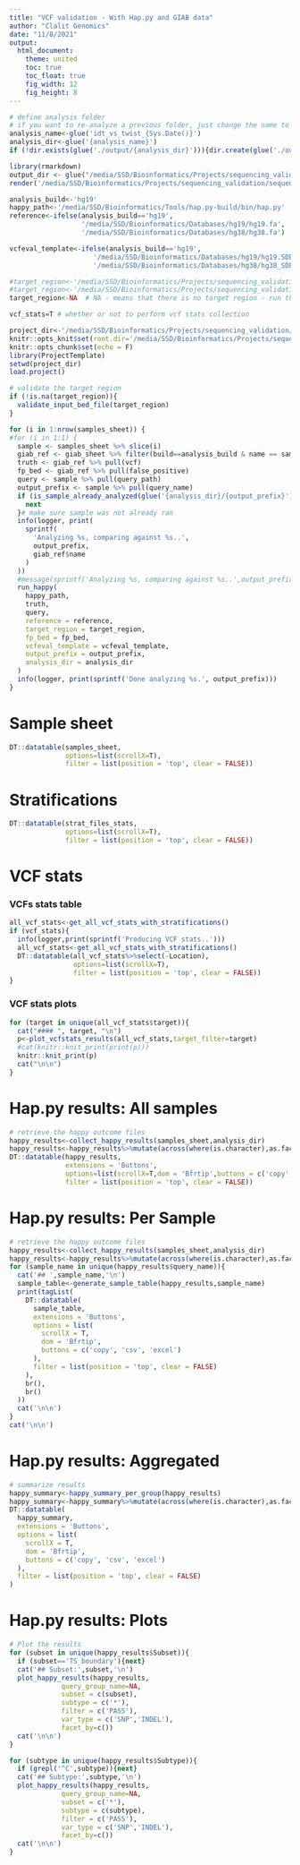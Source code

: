 ```yaml
---
title: "VCF validation - With Hap.py and GIAB data"
author: "Clalit Genomics"
date: "11/8/2021"
output: 
  html_document:
    theme: united
    toc: true
    toc_float: true
    fig_width: 12
    fig_height: 8
---
```


```r
# define analysis folder 
# if you want to re-analyze a previous folder, just change the name to the appropriate folder
analysis_name<-glue('idt_vs_twist_{Sys.Date()}')
analysis_dir<-glue('{analysis_name}')
if (!dir.exists(glue('./output/{analysis_dir}'))){dir.create(glue('./output/{analysis_dir}'))}
```


```r
library(rmarkdown)
output_dir <- glue("/media/SSD/Bioinformatics/Projects/sequencing_validation/sequencing_validation_project/output/{analysis_dir}/report")
render('/media/SSD/Bioinformatics/Projects/sequencing_validation/sequencing_validation_project/src/sequencing_validation_analysis.Rmd', output_dir = output_dir,output_file = sprintf('vcf_validation_report.%s.html',Sys.Date()))
```

```r



analysis_build<-'hg19'
happy_path<-'/media/SSD/Bioinformatics/Tools/hap.py-build/bin/hap.py'
reference<-ifelse(analysis_build=='hg19',
                  '/media/SSD/Bioinformatics/Databases/hg19/hg19.fa',
                  '/media/SSD/Bioinformatics/Databases/hg38/hg38.fa')

vcfeval_template<-ifelse(analysis_build=='hg19',
                     '/media/SSD/Bioinformatics/Databases/hg19/hg19.SDF',
                     '/media/SSD/Bioinformatics/Databases/hg38/hg38_SDF')

#target_region<-'/media/SSD/Bioinformatics/Projects/sequencing_validation/sequencing_validation_project/data/stratifications/idt_v2_twist_exome2_plus_agilent_v8_intersect.bed'
#target_region<-'/media/SSD/Bioinformatics/Projects/sequencing_validation/sequencing_validation_project/data/stratifications/refseq_hg19_curated_cds_20220414.bed.gz'
target_region<-NA  # NA - means that there is no target region - run the analysis on the whole genome

vcf_stats=T # whether or not to perform vcf stats collection
```

```r
project_dir<-'/media/SSD/Bioinformatics/Projects/sequencing_validation/sequencing_validation_project/'
knitr::opts_knit$set(root.dir='/media/SSD/Bioinformatics/Projects/sequencing_validation/sequencing_validation_project/')
knitr::opts_chunk$set(echo = F)
library(ProjectTemplate)
setwd(project_dir)
load.project()
```

```r
# validate the target region
if (!is.na(target_region)){
  validate_input_bed_file(target_region)
}

for (i in 1:nrow(samples_sheet)) {
#for (i in 1:1) {
  sample <- samples_sheet %>% slice(i)
  giab_ref <- giab_sheet %>% filter(build==analysis_build & name == sample$truth)
  truth <- giab_ref %>% pull(vcf)
  fp_bed <- giab_ref %>% pull(false_positive)
  query <- sample %>% pull(query_path)
  output_prefix <- sample %>% pull(query_name)
  if (is_sample_already_analyzed(glue('{analysis_dir}/{output_prefix}'))) {
    next
  }# make sure sample was not already ran
  info(logger, print(
    sprintf(
      'Analyzing %s, comparing against %s..',
      output_prefix,
      giab_ref$name
    )
  ))
  #message(sprintf('Analyzing %s, comparing against %s..',output_prefix,giab_ref$name))
  run_happy(
    happy_path,
    truth,
    query,
    reference = reference,
    target_region = target_region,
    fp_bed = fp_bed,
    vcfeval_template = vcfeval_template,
    output_prefix = output_prefix,
    analysis_dir = analysis_dir
  )
  info(logger, print(sprintf('Done analyzing %s.', output_prefix)))
}

```

# Sample sheet

```r
DT::datatable(samples_sheet,
              options=list(scrollX=T),
              filter = list(position = 'top', clear = FALSE))
```

# Stratifications 

```r

DT::datatable(strat_files_stats,
              options=list(scrollX=T),
              filter = list(position = 'top', clear = FALSE))
```

# VCF stats

### VCFs stats table

```r
all_vcf_stats<-get_all_vcf_stats_with_stratifications()
if (vcf_stats){
  info(logger,print(sprintf('Producing VCF stats..')))
  all_vcf_stats<-get_all_vcf_stats_with_stratifications()
  DT::datatable(all_vcf_stats%>%select(-Location),
                options=list(scrollX=T),
                filter = list(position = 'top', clear = FALSE))
}

```

### VCF stats plots {.tabset}

```r
for (target in unique(all_vcf_stats$target)){
  cat("#### ", target, "\n")
  p<-plot_vcfstats_results(all_vcf_stats,target_filter=target)
  #cat(knitr::knit_print(print(p)))
  knitr::knit_print(p)
  cat("\n\n")
}
```

# Hap.py results: All samples

```r
# retrieve the happy outcome files
happy_results<-collect_happy_results(samples_sheet,analysis_dir)
happy_results<-happy_results%>%mutate(across(where(is.character),as.factor))
DT::datatable(happy_results,
              extensions = 'Buttons', 
              options=list(scrollX=T,dom = 'Bfrtip',buttons = c('copy', 'csv', 'excel')),
              filter = list(position = 'top', clear = FALSE))
```

# Hap.py results: Per Sample {.tabset}

```r
# retrieve the happy outcome files
happy_results<-collect_happy_results(samples_sheet,analysis_dir)
happy_results<-happy_results%>%mutate(across(where(is.character),as.factor))
for (sample_name in unique(happy_results$query_name)){
  cat('## ',sample_name,'\n')
  sample_table<-generate_sample_table(happy_results,sample_name)
  print(tagList(
    DT::datatable(
      sample_table,
      extensions = 'Buttons',
      options = list(
        scrollX = T,
        dom = 'Bfrtip',
        buttons = c('copy', 'csv', 'excel')
      ),
      filter = list(position = 'top', clear = FALSE)
    ),
    br(),
    br()
  ))
  cat('\n\n')
}
cat('\n\n')
```

# Hap.py results: Aggregated

```r

# summarize results
happy_summary<-happy_summary_per_group(happy_results)
happy_summary<-happy_summary%>%mutate(across(where(is.character),as.factor))
DT::datatable(
  happy_summary,
  extensions = 'Buttons',
  options = list(
    scrollX = T,
    dom = 'Bfrtip',
    buttons = c('copy', 'csv', 'excel')
  ),
  filter = list(position = 'top', clear = FALSE)
)

```


# Hap.py results: Plots {.tabset}

```r
# Plot the results
for (subset in unique(happy_results$Subset)){
  if (subset=='TS_boundary'){next}
  cat('## Subset:',subset,'\n')
  plot_happy_results(happy_results,
             query_group_name=NA,
             subset = c(subset),
             subtype = c('*'),
             filter = c('PASS'),
             var_type = c('SNP','INDEL'),
             facet_by=c())
  cat('\n\n')
}

for (subtype in unique(happy_results$Subtype)){
  if (grepl('^C',subtype)){next}
  cat('## Subtype:',subtype,'\n')
  plot_happy_results(happy_results,
             query_group_name=NA,
             subset = c('*'),
             subtype = c(subtype),
             filter = c('PASS'),
             var_type = c('SNP','INDEL'),
             facet_by=c())
  cat('\n\n')
}
```